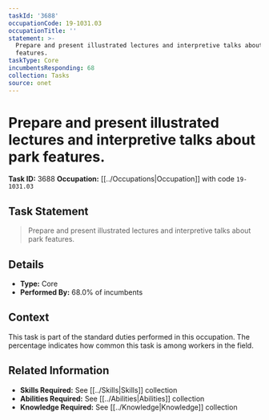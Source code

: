 ```yaml
---
taskId: '3688'
occupationCode: 19-1031.03
occupationTitle: ''
statement: >-
  Prepare and present illustrated lectures and interpretive talks about park
  features.
taskType: Core
incumbentsResponding: 68
collection: Tasks
source: onet
---
```

# Prepare and present illustrated lectures and interpretive talks about park features.

**Task ID:** 3688
**Occupation:** [[../Occupations|Occupation]] with code `19-1031.03`

## Task Statement

> Prepare and present illustrated lectures and interpretive talks about park features.

## Details

- **Type:** Core
- **Performed By:** 68.0% of incumbents

## Context

This task is part of the standard duties performed in this occupation. The percentage indicates how common this task is among workers in the field.

## Related Information

- **Skills Required:** See [[../Skills|Skills]] collection
- **Abilities Required:** See [[../Abilities|Abilities]] collection
- **Knowledge Required:** See [[../Knowledge|Knowledge]] collection
